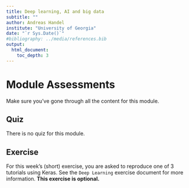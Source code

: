 ```yaml
---
title: Deep learning, AI and big data 
subtitle: ""
author: Andreas Handel
institute: "University of Georgia"
date: "`r Sys.Date()`"
#bibliography: ../media/references.bib
output: 
  html_document:
    toc_depth: 3
---
```




# Module Assessments

Make sure you've gone through all the content for this module.


## Quiz

There is no quiz for this module.


## Exercise

For this week's (short) exercise, you are asked to reproduce one of 3 tutorials using Keras. See the `Deep Learning` exercise document for more information. **This exercise is optional.**





